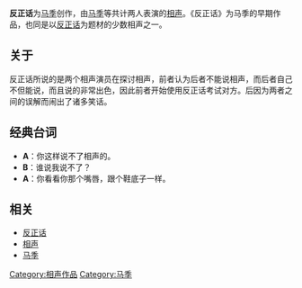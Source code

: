 {{Unreferenced|time=2019-02-06T05:46:03+00:00}}
'''反正话'''为[[马季|马季]]创作，由[[马季|马季]]等共计两人表演的[[相声|相声]]。《反正话》为马季的早期作品，也同是以[[反正话|反正话]]为题材的少数相声之一。
== 关于 ==
反正话所说的是两个相声演员在探讨相声，前者认为后者不能说相声，而后者自己不但能说，而且说的非常出色，因此前者开始使用反正话考试对方。后因为两者之间的误解而闹出了诸多笑话。
== 经典台词 ==
*'''A'''：你这样说不了相声的。
*'''B'''：谁说我说不了？
*'''A'''：你看看你那个嘴唇，跟个鞋底子一样。
== 相关 ==
*[[反正话|反正话]]
*[[相声|相声]]
*[[马季|马季]]
[[Category:相声作品|Category:相声作品]]
[[Category:马季|Category:马季]]